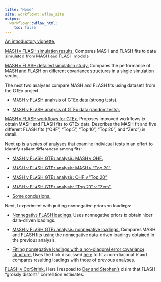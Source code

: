 ```yaml
---
title: "Home"
site: workflowr::wflow_site
output:
  workflowr::wflow_html:
    toc: false
---
```


[An introductory vignette.](intro.html)

[MASH v FLASH simulation results.](MASHvFLASHsims.html) Compares MASH and FLASH fits to data simulated from MASH and FLASH models.

[MASH v FLASH detailed simulation study.](MASHvFLASHsims2.html) Compares the performance of MASH and FLASH on different covariance structures in a single simulation setting.

The next two analyses compare MASH and FLASH fits using datasets from the GTEx project.

* [MASH v FLASH analysis of GTEx data (strong tests).](MASHvFLASHgtex.html)

* [MASH v FLASH analysis of GTEx data (random tests).](MASHvFLASHrandom.html)

[MASH v FLASH workflows for GTEx.](MASHvFLASHgtex2.html) Proposes improved workflows to obtain MASH and FLASH fits to GTEx data. Describes the MASH fit and five different FLASH fits ("OHF", "Top 5", "Top 10", "Top 20", and "Zero") in detail.

Next up is a series of analyses that examine individual tests in an effort to identify salient differences among fits:

* [MASH v FLASH GTEx analysis: MASH v OHF.](MASHvOHF.html)

* [MASH v FLASH GTEx analysis: MASH v "Top 20".](MASHvTop20.html)

* [MASH v FLASH GTEx analysis: OHF v "Top 20".](OHFvTop20.html)

* [MASH v FLASH GTEx analysis: "Top 20" v "Zero".](Top20vZero.html)

* [Some conclusions.](conclusions.html)

Next, I experiment with putting nonnegative priors on loadings:

* [Nonnegative FLASH loadings.](MASHvFLASHnn.html) Uses nonnegative priors to obtain nicer data-driven loadings.

* [MASH v FLASH GTEx analysis: nonnegative loadings.](MASHvFLASHgtex3.html) Compares MASH and FLASH fits using the nonnegative data-driven loadings obtained in the previous analysis.

* [Fitting nonnegative loadings with a non-diagonal error covariance structure.](MASHvFLASHnondiagonalV.html) Uses the trick discussed [here](https://willwerscheid.github.io/FLASHvestigations/arbitraryV.html) to fit a non-diagonal $V$ and compares resulting loadings with those of previous analyses.

[FLASH v CorShrink.](FLASHvCorShrink.html) Here I respond to [Dey and Stephen's](https://www.biorxiv.org/content/early/2018/07/13/368316) claim that FLASH "grossly distorts" correlation estimates.
